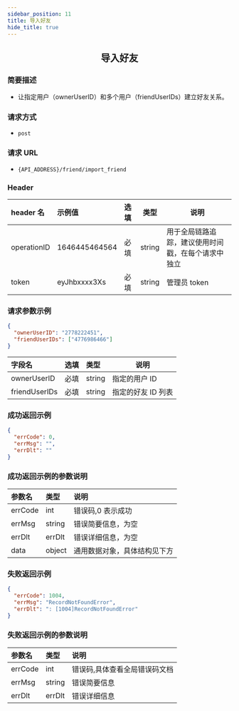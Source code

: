 ```yaml
---
sidebar_position: 11
title: 导入好友
hide_title: true
---
```


<center>

## 导入好友

</center>

### 简要描述

- 让指定用户（ownerUserID）和多个用户（friendUserIDs）建立好友关系。

### 请求方式

- `post`

### 请求 URL

- `{API_ADDRESS}/friend/import_friend`

### Header

| header 名   | 示例值        | 选填 | 类型   | 说明                         |
| :---------- | :------------ | :--- | ------ | ---------------------------- |
| operationID | 1646445464564 | 必填 | string | 用于全局链路追踪，建议使用时间戳，在每个请求中独立 |
| token       | eyJhbxxxx3Xs  | 必填 | string | 管理员 token                 |

### 请求参数示例

```json
{
  "ownerUserID": "2778222451",
  "friendUserIDs": ["4776986466"]
}
```

| 字段名        | 选填 | 类型   | 说明               |
| :------------ | :--- | :----- | ------------------ |
| ownerUserID   | 必填 | string | 指定的用户 ID      |
| friendUserIDs | 必填 | string | 指定的好友 ID 列表 |

### 成功返回示例

```json
{
  "errCode": 0,
  "errMsg": "",
  "errDlt": ""
}
```

### 成功返回示例的参数说明

| 参数名  | 类型   | 说明                         |
| :------ | :----- | :--------------------------- |
| errCode | int    | 错误码,0 表示成功            |
| errMsg  | string | 错误简要信息，为空    |
| errDlt  | errDlt | 错误详细信息，为空    |
| data    | object | 通用数据对象，具体结构见下方 |

### 失败返回示例

```json
{
  "errCode": 1004,
  "errMsg": "RecordNotFoundError",
  "errDlt": ": [1004]RecordNotFoundError"
}
```

### 失败返回示例的参数说明

| 参数名  | 类型   | 说明                          |
| :------ | :----- | :---------------------------- |
| errCode | int    | 错误码,具体查看全局错误码文档 |
| errMsg  | string | 错误简要信息                  |
| errDlt  | errDlt | 错误详细信息                  |
